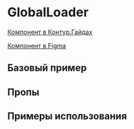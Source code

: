 
<Meta of={GlobalLoaderStories} />

# GlobalLoader

[Компонент в Контур.Гайдах](https://guides.kontur.ru/components/progress-indicators/global-loader/)

[Компонент в Figma](https://www.figma.com/design/87ScqxPzJpF9DcVBNYWOjM/%E2%9A%A1-Kontur-UI?node-id=396-15654&t=i9hraypi61DJWRFA-4)

<Description />

## Базовый пример

<Primary />

## Пропы

<Controls />

## Примеры использования

<Stories />
